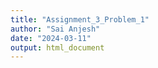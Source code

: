 ```yaml
---
title: "Assignment_3_Problem_1"
author: "Sai Anjesh"
date: "2024-03-11"
output: html_document
---
```

